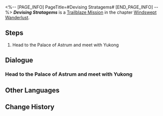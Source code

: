 <%-- [PAGE_INFO]
PageTitle=#Devising Stratagems#
[END_PAGE_INFO] --%>
{{Stub|Dialogue.}}
{{Mission Infobox
|id            = 1020302
|title         = 
|image         = Mission Devising Stratagems.png{{subst:void|<!--$UPLOAD:<<SpriteOutput/Chronicle/1020302.png>-<Mission Devising Stratagems.png>-<Fate's Atlas Images>>-->}}
|type          = Trailblaze
|event_name    = 
|chapter       = Windswept Wanderlust
|requirements  = [[Trailblaze Mission]] ''[[Amidst the Mara-Struck]]'' completed
|summary       = In the Palace of Astrum, the hopeful Trailblazers are rejected by Yukong.<br />Fortunately, General Jing Yuan of Luofu's Cloud Knights appears and intervenes. However, he does not entrust you with the task of searching for the Stellaron, instead instructing you to locate Kafka's unpredictable whereabouts.<br />You have a short rest after leaving the Palace of Astrum, and you wonder what Dan Heng might be doing right now.
|characters    = Anxious Woman; Courteous Cloud Knights Soldier; Flustered Man; March 7th; Serious but Polite Cloud Knights Soldier; Tingyun; Trailblazer; Welt; Worried Man
|startLocation = [[The Xianzhou Luofu]] - [[Central Starskiff Haven]]
|world         = The Xianzhou Luofu
|area          = Central Starskiff Haven
|prev          = Amidst the Mara-Struck
|next          = The Hound Chases the Fox
|rewards       = Trailblaze EXP*800; Stellar Jade*80; Traveler's Guide*3; Refined Aether*3; Credit*30,000
}}
'''''Devising Stratagems''''' is a [[Trailblaze Mission]] in the chapter [[Windswept Wanderlust]].

==Steps==
# Head to the Palace of Astrum and meet with Yukong

<!--
==Gameplay Notes==

--><!--
==Trial Character==

-->
==Dialogue==
{{Stub Dialogue}}

===Head to the Palace of Astrum and meet with Yukong{{subst:void|<!--102030101-->}}===
{{Mission Description|type=trailblaze|location=Central Starskiff Haven|Knowing that you came for the Stellaron, Tingyun invites everyone to the Palace of Astrum for a meeting.<br />Six individual commissions oversee the Xianzhou. If you wish to move freely on the Luofu during these sensitive times, you must obtain the approval of the Head of the Sky-Faring Commission, Yukong, who is in charge of transport and diplomacy.}}
{{Dialogue Start}}
:{{tx}}
{{Dialogue End}}

==Other Languages==
{{Other Languages
|en   = Devising Stratagems
|zhs  = 紫府通谒，将军定策
|zht  = 紫府通謁，將軍定策
|ja   = 紫府へ謁見、将軍の策定
|ko   = 알현, 장군의 전략
|es   = La estratagema del general
|fr   = Mettre au point des stratagèmes
|ru   = Хитрые уловки
|th   = เผชิญหน้าผู้นำแห่งกลยุทธ์
|vi   = Diện Kiến Cõi Tiên, Tướng Quân Thiết Sách
|de   = Strategische Planung
|id   = Merancang Strategi
|pt   = Elaborando Estratagemas
}}

==Change History==
{{Change History|1.0}}
